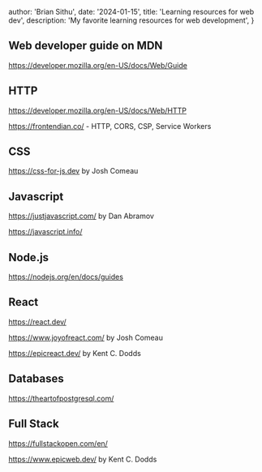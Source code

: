 
  author: 'Brian Sithu',
  date: '2024-01-15',
  title: 'Learning resources for web dev',
  description: 'My favorite learning resources for web development',
}


## Web developer guide on MDN

https://developer.mozilla.org/en-US/docs/Web/Guide

## HTTP

https://developer.mozilla.org/en-US/docs/Web/HTTP

https://frontendian.co/ - HTTP, CORS, CSP, Service Workers

## CSS

https://css-for-js.dev by Josh Comeau

## Javascript

https://justjavascript.com/ by Dan Abramov

https://javascript.info/

## Node.js

https://nodejs.org/en/docs/guides

## React

https://react.dev/

https://www.joyofreact.com/ by Josh Comeau

https://epicreact.dev/ by Kent C. Dodds

## Databases

https://theartofpostgresql.com/

## Full Stack

https://fullstackopen.com/en/

https://www.epicweb.dev/ by Kent C. Dodds
